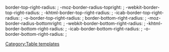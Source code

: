 border-top-right-radius: {{{1|10px}}}; -moz-border-radius-topright: {{{1|10px}}}; -webkit-border-top-right-radius: {{{1|10px}}}; -khtml-border-top-right-radius: {{{1|10px}}}; -icab-border-top-right-radius: {{{1|10px}}}; -o-border-top-right-radius: {{{1|10px}}}; border-bottom-right-radius: {{{1|10px}}}; -moz-border-radius-bottomright: {{{1|10px}}}; -webkit-border-bottom-right-radius: {{{1|10px}}}; -khtml-border-bottom-right-radius: {{{1|10px}}}; -icab-border-bottom-right-radius: {{{1|10px}}}; -o-border-bottom-right-radius: {{{1|10px}}};<noinclude>[[Category:Table templates]]</noinclude>
